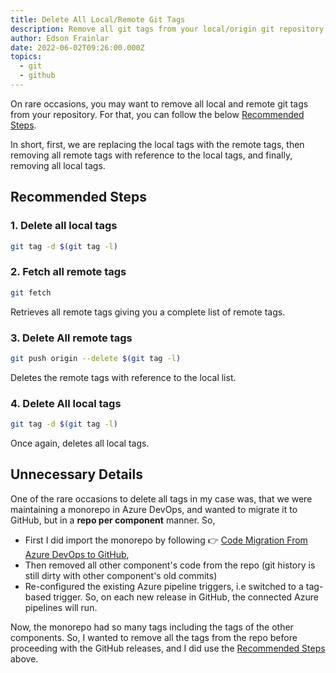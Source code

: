 ```yaml
---
title: Delete All Local/Remote Git Tags
description: Remove all git tags from your local/origin git repository.
author: Edson Frainlar
date: 2022-06-02T09:26:00.000Z
topics:
  - git
  - github
---
```


On rare occasions, you may want to remove all local and remote git tags from your repository. For that, you can follow the below [Recommended Steps][1].

In short, first, we are replacing the local tags with the remote tags, then removing all remote tags with reference to the local tags, and finally, removing all local tags.

## Recommended Steps

### 1. Delete all local tags

```bash
git tag -d $(git tag -l)
```

### 2. Fetch all remote tags

```bash
git fetch
```

Retrieves all remote tags giving you a complete list of remote tags.

### 3. Delete All remote tags

```bash
git push origin --delete $(git tag -l)
```

Deletes the remote tags with reference to the local list.

### 4. Delete All local tags

```bash
git tag -d $(git tag -l)
```

Once again, deletes all local tags.

## Unnecessary Details

One of the rare occasions to delete all tags in my case was, that we were maintaining a monorepo in Azure DevOps, and wanted to migrate it to GitHub, but in a **repo per component** manner. So,

- First I did import the monorepo by following :point_right: [Code Migration From Azure DevOps to GitHub](https://edsonfrainlar.com/blog/github-vs-azure-devops-for-code/#code-migration-from-azure-devops-to-github),
- Then removed all other component's code from the repo (git history is still dirty with other component's old commits)
- Re-configured the existing Azure pipeline triggers, i.e switched to a tag-based trigger. So, on each new release in GitHub, the connected Azure pipelines will run.

Now, the monorepo had so many tags including the tags of the other components. So, I wanted to remove all the tags from the repo before proceeding with the GitHub releases, and I did use the [Recommended Steps][1] above.

[1]: #recommended-steps
